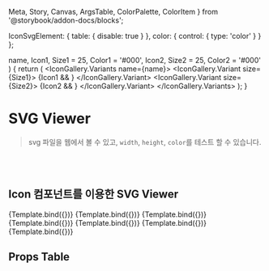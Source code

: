   Meta,
  Story,
  Canvas,
  ArgsTable,
  ColorPalette,
  ColorItem
} from '@storybook/addon-docs/blocks';


  IconSvgElement: {
    table: { disable: true }
  },
  color: { control: { type: 'color' } }
};

  name,
  Icon1,
  Size1 = 25,
  Color1 = '#000',
  Icon2,
  Size2 = 25,
  Color2 = '#000'
) {
  return (
    <IconGallery.Variants name={name}>
      <IconGallery.Variant size={Size1}>
        {Icon1 && <Icon1 color={Color1} />}
      </IconGallery.Variant>
      <IconGallery.Variant size={Size2}>
        {Icon2 && <Icon2 color={Color2} />}
      </IconGallery.Variant>
    </IconGallery.Variants>
  );
}

<Meta title='Icons/svg/separate' component={Icon} argTypes={IconArgsType} />

# SVG Viewer

> svg 파일을 웹에서 볼 수 있고, `width`, `height`, `color`를 테스트 할 수 있습니다.

<br />
<br />


## Icon 컴포넌트를 이용한 SVG Viewer

<Canvas>
  <Story
    name='icon-cloud'
    args={{ IconSvgElement: IconSvgHome }}
    parameters={{ a11y: { disable: true }, actions: { disable: true } }}
  >
    {Template.bind({})}
  </Story>
  <Story
    name='icon-form'
    args={{ IconSvgElement: IconSvgForm }}
    parameters={{ a11y: { disable: true }, actions: { disable: true } }}
  >
    {Template.bind({})}
  </Story>
  <Story
    name='icon-home'
    args={{ IconSvgElement: IconSvgHome }}
    parameters={{ a11y: { disable: true }, actions: { disable: true } }}
  >
    {Template.bind({})}
  </Story>
  <Story
    name='icon-mail'
    args={{ IconSvgElement: IconSvgMail }}
    parameters={{ a11y: { disable: true }, actions: { disable: true } }}
  >
    {Template.bind({})}
  </Story>
  <Story
    name='icon-menu'
    args={{ IconSvgElement: IconSvgMenu }}
    parameters={{ a11y: { disable: true }, actions: { disable: true } }}
  >
    {Template.bind({})}
  </Story>
  <Story
    name='icon-message'
    args={{ IconSvgElement: IconSvgMessage }}
    parameters={{ a11y: { disable: true }, actions: { disable: true } }}
  >
    {Template.bind({})}
  </Story>
  <Story
    name='icon-office'
    args={{ IconSvgElement: IconSvgOffice }}
    parameters={{ a11y: { disable: true }, actions: { disable: true } }}
  >
    {Template.bind({})}
  </Story>
</Canvas>

## Props Table

<ArgsTable of={Icon} />
